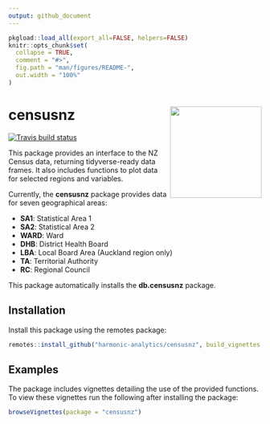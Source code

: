 ```yaml
---
output: github_document
---
```


<!-- README.md is generated from README.Rmd. Please edit that file -->

```r
pkgload::load_all(export_all=FALSE, helpers=FALSE)
knitr::opts_chunk$set(
  collapse = TRUE,
  comment = "#>",
  fig.path = "man/figures/README-",
  out.width = "100%"
)
```

# censusnz <img src='man/figures/logo.png' align="right" height="182.5" />

<!-- badges: start -->
[![Travis build status](https://travis-ci.org/harmonic-analytics/censusnz.svg?branch=master)](https://travis-ci.org/harmonic-analytics/censusnz)
<!-- badges: end -->

This package provides an interface to the NZ Census data, returning
  tidyverse-ready data frames. It also includes functions to plot data for
  selected regions and variables.

Currently, the __censusnz__ package provides data for seven geographical areas:

* **SA1**: Statistical Area 1
* **SA2**: Statistical Area 2
* **WARD**: Ward
* **DHB**: District Health Board
* **LBA**: Local Board Area (Auckland region only)
* **TA**: Territorial Authority
* **RC**: Regional Council

This package automatically installs the __db.censusnz__ package.

## Installation

Install this package using the remotes package:

```r
remotes::install_github("harmonic-analytics/censusnz", build_vignettes = TRUE)
```

## Examples

The package includes vignettes detailing the use of the provided functions.
To view these vignettes run the following after installing the package:
  
```r
browseVignettes(package = "censusnz")
```
